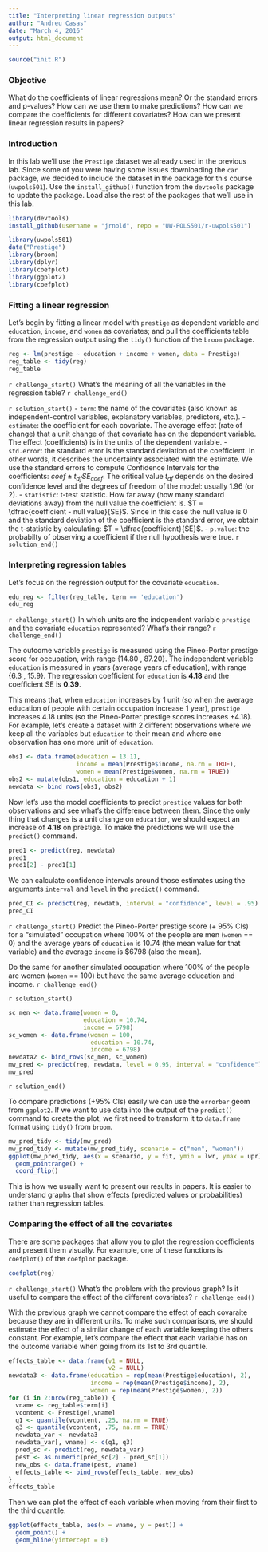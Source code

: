 ```yaml
---
title: "Interpreting linear regression outputs"
author: "Andreu Casas"
date: "March 4, 2016"
output: html_document
---
```


```r
source("init.R")
```

### Objective

What do the coefficients of linear regressions mean? Or the standard errors and p-values? How can we use them to make predictions? How can we compare the coefficients for different covariates? How can we present linear regression results in papers?

### Introduction

In this lab we'll use the `Prestige` dataset we already used in the previous lab. Since some of you were having some issues downloading the `car` package, we decided to include the dataset in the package for this course (`uwpols501`). Use the `install_github()` function from the `devtools` package to update the package. Load also the rest of the packages that we'll use in this lab. 
```r
library(devtools)
install_github(username = "jrnold", repo = "UW-POLS501/r-uwpols501")
```

```r
library(uwpols501)
data("Prestige")
library(broom)
library(dplyr)
library(coefplot)
library(ggplot2)
library(coefplot)
```

### Fitting a linear regression

Let's begin by fitting a linear model with `prestige` as dependent variable and `education`, `income`, and `women` as covariates; and pull the coefficients table from the regression output using the `tidy()` function of the `broom` package.

```r
reg <- lm(prestige ~ education + income + women, data = Prestige)
reg_table <- tidy(reg)
reg_table
```

`r challenge_start()`
What's the meaning of all the variables in the regression table?
`r challenge_end()`

`r solution_start()`
- `term`: the name of the covariates (also known as independent-control variables, explanatory variables, predictors, etc.).
- `estimate`: the coefficient for each covariate. The average effect (rate of change) that a unit change of that covariate has on the dependent variable. The effect (coefficients) is in the units of the dependent variable. 
- `std.error`: the standard error is the standard deviation of the coefficient. In other words, it describes the uncertainty associated with the estimate. We use the standard errors to compute Confidence Intervals for the coefficients: $coef \pm t_{df} SE_{coef}$. The critical value $t_{df}$ depends on the desired confidence level and the degrees of freedom of the model: usually 1.96 (or 2). 
- `statistic`: t-test statistic. How far away (how many standard deviations away) from the null value the coefficient is. $T = \dfrac{coefficient - null value}{SE}$. Since in this case the null value is 0 and the standard deviation of the coefficient is the standard error, we obtain the t-statistic by calculating: $T = \dfrac{coefficient}{SE}$.
- `p.value`: the probabilty of observing a coefficient if the null hypothesis were true.
`r solution_end()`

### Interpreting regression tables

Let's focus on the regression output for the covariate `education`.

```r
edu_reg <- filter(reg_table, term == 'education')
edu_reg
```

`r challenge_start()`
In which units are the independent variable `prestige` and the covariate `education` represented? What's their range?
`r challenge_end()`

The outcome variable `prestige` is measured using the Pineo-Porter prestige score for occupation, with range {14.80 , 87.20}. The independent variable `education` is measured in years (average years of education), with range {6.3 , 15.9}. The regression coefficient for `education` is **4.18** and the coefficient SE is **0.39**. 

This means that, when `education` increases by 1 unit (so when the average education of people with certain occupation increase 1 year), `prestige` increases 4.18 units (so the Pineo-Porter prestige scores increases +4.18). For example, let's create a dataset with 2 different observations where we keep all the variables but `education` to their mean and where one observation has one more unit of `education`.

```r
obs1 <- data.frame(education = 13.11,
                   income = mean(Prestige$income, na.rm = TRUE),
                   women = mean(Prestige$women, na.rm = TRUE))
obs2 <- mutate(obs1, education = education + 1)
newdata <- bind_rows(obs1, obs2)
```

Now let's use the model coefficients to predict `prestige` values for both observations and see what's the difference between them. Since the only thing that changes is a unit change on `education`, we should expect an increase of **4.18** on prestige. To make the predictions we will use the `predict()` command. 

```r
pred1 <- predict(reg, newdata)
pred1
pred1[2] - pred1[1]
```

We can calculate confidence intervals around those estimates using the arguments `interval` and `level` in the `predict()` command.

```r
pred_CI <- predict(reg, newdata, interval = "confidence", level = .95)
pred_CI
```

`r challenge_start()`
Predict the Pineo-Porter prestige score (+ 95% CIs) for a "simulated" occupation where 100% of the people are men (`women` == 0) and the average years of `education` is 10.74 (the mean value for that variable) and the average `income` is $6798 (also the mean).

Do the same for another simulated occupation where 100% of the people are women (`women` == 100) but have the same average education and income. 
`r challenge_end()`

`r solution_start()`
```r
sc_men <- data.frame(women = 0,
                     education = 10.74,
                     income = 6798)
sc_women <- data.frame(women = 100,
                       education = 10.74,
                       income = 6798)
newdata2 <- bind_rows(sc_men, sc_women)
mw_pred <- predict(reg, newdata, level = 0.95, interval = "confidence")
mw_pred
```
`r solution_end()`

To compare predictions (+95% CIs) easily we can use the `errorbar` geom from `ggplot2`. If we want to use data into the output of the `predict()` command to create the plot, we first need to transform it to `data.frame` format using `tidy()` from `broom`. 

```r
mw_pred_tidy <- tidy(mw_pred)
mw_pred_tidy <- mutate(mw_pred_tidy, scenario = c("men", "women"))
ggplot(mw_pred_tidy, aes(x = scenario, y = fit, ymin = lwr, ymax = upr)) +
  geom_pointrange() +
  coord_flip()
```

This is how we usually want to present our results in papers. It is easier to understand graphs that show effects (predicted values or probabilities) rather than regression tables. 

### Comparing the effect of all the covariates

There are some packages that allow you to plot the regression coefficients and present them visually. For example, one of these functions is `coefplot()` of the `coefplot` package.

```r
coefplot(reg)
```

`r challenge_start()`
What's the problem with the previous graph? Is it useful to compare the effect of the different covariates?
`r challenge_end()`

With the previous graph we cannot compare the effect of each covaraite because they are in different units. To make such comparisons, we should estimate the effect of a similar change of each variable keeping the others constant. For example, let's compare the effect that each variable has on the outcome variable when going from its 1st to 3rd quantile.

```r
effects_table <- data.frame(v1 = NULL,
                            v2 = NULL)
newdata3 <- data.frame(education = rep(mean(Prestige$education), 2),
                       income = rep(mean(Prestige$income), 2),
                       women = rep(mean(Prestige$women), 2))
for (i in 2:nrow(reg_table)) {
  vname <- reg_table$term[i]
  vcontent <- Prestige[,vname]
  q1 <- quantile(vcontent, .25, na.rm = TRUE)
  q3 <- quantile(vcontent, .75, na.rm = TRUE)
  newdata_var <- newdata3
  newdata_var[, vname] <- c(q1, q3)
  pred_sc <- predict(reg, newdata_var)
  pest <- as.numeric(pred_sc[2] - pred_sc[1])
  new_obs <- data.frame(pest, vname)
  effects_table <- bind_rows(effects_table, new_obs)
}
effects_table
```


Then we can plot the effect of each variable when moving from their first to the third quantile.
```r
ggplot(effects_table, aes(x = vname, y = pest)) +
  geom_point() +
  geom_hline(yintercept = 0)
```



